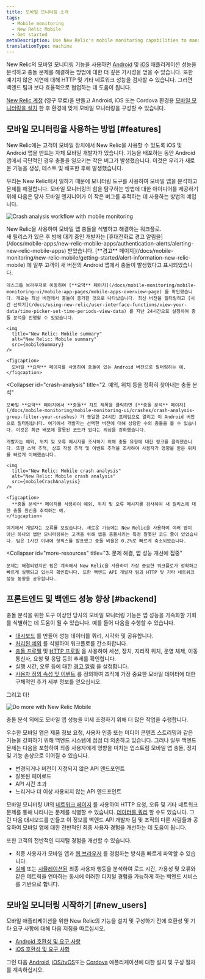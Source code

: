 ```yaml
---
title: 모바일 모니터링 소개
tags:
  - Mobile monitoring
  - New Relic Mobile
  - Get started
metaDescription: Use New Relic's mobile monitoring capabilities to manage the performance of your iOS and Android apps and your customers' overall digital experience.
translationType: machine
---
```






New Relic의 모바일 모니터링 기능을 사용하면 [Android](/docs/mobile-monitoring/new-relic-mobile-android/get-started/introduction-new-relic-mobile-android) 및 [iOS](/docs/mobile-monitoring/new-relic-mobile-ios/get-started/introduction-new-relic-mobile-ios) 애플리케이션 성능을 분석하고 충돌 문제를 해결하는 방법에 대한 더 깊은 가시성을 얻을 수 있습니다. 또한 예기치 않은 지연에 대해 HTTP 및 기타 네트워크 성능을 검사할 수 있습니다. 그러면 백엔드 팀과 보다 효율적으로 협업하는 데 도움이 됩니다.

[New Relic 계정](https://newrelic.com/signup) (영구 무료)을 만들고 Android, iOS 또는 Cordova 환경용 [모바일 모니터링을 설치](#new_users) 한 후 환경에 맞게 모바일 모니터링을 구성할 수 있습니다.

## 모바일 모니터링을 사용하는 방법 [#features]

New Relic에는 고객이 모바일 장치에서 New Relic을 사용할 수 있도록 iOS 및 Android 앱을 만드는 자체 모바일 개발자가 있습니다. 기능을 배포하는 동안 Android 앱에서 극단적인 경우 충돌을 일으키는 작은 버그가 발생했습니다. 이것은 우리가 새로운 기능을 생성, 테스트 및 배포한 후에 발생했습니다.

우리는 New Relic에서 일하기 때문에 모니터링 도구를 사용하여 모바일 앱을 분석하고 문제를 해결합니다. 모바일 모니터링의 힘을 탐구하는 방법에 대한 아이디어를 제공하기 위해 다음은 당사 모바일 엔지니어가 이 작은 버그를 추적하는 데 사용하는 방법의 예입니다.

<img
  title="Crash analysis workflow with mobile monitoring"
  alt="Crash analysis workflow with mobile monitoring"
  src={mobileCrashAnalysisWorkflow}
/>

<figcaption>
  New Relic을 사용하여 모바일 앱 충돌을 식별하고 해결하는 워크플로.
</figcaption>

<CollapserGroup>
  <Collapser
    id="alert"
    title="1. 경고 알림은 새 버전 충돌을 보여줍니다."
  >
    새 릴리스가 있은 후 밤에 대기 중인 개발자는 [휴대전화로 경고 알림을](/docs/mobile-apps/new-relic-mobile-apps/authentication-alerts/alerting-new-relic-mobile-apps) 받았습니다. [**경고** 페이지](/docs/mobile-monitoring/new-relic-mobile/getting-started/alert-information-new-relic-mobile) 에 일부 고객이 새 버전의 Android 앱에서 충돌이 발생했다고 표시되었습니다.

    데스크톱 브라우저로 이동하여 [**요약** 페이지](/docs/mobile-monitoring/mobile-monitoring-ui/mobile-app-pages/mobile-apps-overview-page) 를 확인했습니다. 개요는 최신 버전에서 충돌이 증가한 것으로 나타났습니다. 최신 버전을 필터링하고 [시간 선택기](/docs/using-new-relic/user-interface-functions/view-your-data/time-picker-set-time-periods-view-data) 를 지난 24시간으로 설정하여 충돌 분석을 진행할 수 있었습니다.

    <img
      title="New Relic: Mobile summary"
      alt="New Relic: Mobile summary"
      src={mobileSummary}
    />

    <figcaption>
      모바일 **요약** 페이지를 사용하여 충돌이 있는 Android 버전으로 필터링하는 예.
    </figcaption>
  </Collapser>

  <Collapser
    id="crash-analysis"
    title="2. 예외, 위치 등을 정확히 찾아내는 충돌 분석"
  >
    모바일 **요약** 페이지에서 **충돌** 차트 제목을 클릭하면 [**충돌 분석** 페이지](/docs/mobile-monitoring/mobile-monitoring-ui/crashes/crash-analysis-group-filter-your-crashes) 가 동일한 24시간 프레임으로 열리고 이 Android 버전으로 필터링됩니다. 여기에서 개발자는 선택한 버전에 대해 상당한 수의 충돌을 볼 수 있습니다. 이것은 최근 배포에 잘못된 코드가 있다는 의심을 강화했습니다.

    개발자는 예외, 위치 및 오류 메시지를 조사하기 위해 충돌 유형에 대한 링크를 클릭했습니다. 또한 스택 추적, 상호 작용 추적 및 이벤트 추적을 조사하여 사용자가 영향을 받은 위치를 빠르게 이해했습니다.

    <img
      title="New Relic: Mobile crash analysis"
      alt="New Relic: Mobile crash analysis"
      src={mobileCrashAnalysis}
    />

    <figcaption>
      **충돌 분석** 페이지를 사용하여 예외, 위치 및 오류 메시지를 검사하여 새 릴리스에 대한 충돌 원인을 추적하는 예.
    </figcaption>

    여기에서 개발자는 오류를 보았습니다. 새로운 기능에는 New Relic을 사용하여 여러 앱이 아닌 하나의 앱만 모니터링하는 고객을 위해 앱을 충돌시키는 특정 잘못된 코드 줄이 있었습니다. 팀은 1시간 이내에 핫픽스를 발표했고 충돌 비율은 0.2%로 빠르게 축소되었습니다.
  </Collapser>

  <Collapser
    id="more-resources"
    title="3. 문제 해결, 앱 성능 개선에 집중"
  >
    문제는 해결되었지만 팀은 계속해서 New Relic을 사용하여 가장 중요한 워크플로가 정확하고 빠르게 실행되고 있는지 확인합니다. 또한 백엔드 API 개발자 팀과 HTTP 및 기타 네트워크 성능 동향을 공유합니다.
  </Collapser>
</CollapserGroup>

## 프론트엔드 및 백엔드 성능 향상 [#backend]

충돌 분석을 위한 도구 이상인 당사의 모바일 모니터링 기능은 앱 성능을 가속화할 기회를 식별하는 데 도움이 될 수 있습니다. 예를 들어 다음을 수행할 수 있습니다.

* [대시보드](/docs/dashboards/new-relic-one-dashboards/get-started/introduction-new-relic-one-dashboards) 를 만들어 성능 데이터를 쿼리, 시각화 및 공유합니다.
* [처리된 예외](/docs/mobile-monitoring/mobile-monitoring-ui/crashes/introduction-mobile-handled-exceptions) 를 식별하여 워크플로를 간소화합니다.
* [충돌 프로필](/docs/mobile-monitoring/mobile-monitoring-ui/crashes/crash-analysis-group-filter-your-crashes) 및 [HTTP 프로필](/docs/mobile-monitoring/mobile-monitoring-ui/network-pages/mobile-http-error-profiles-find-error-causes) 을 사용하여 세션, 장치, 지리적 위치, 운영 체제, 이동통신사, 요청 및 응답 등의 추세를 확인합니다.
* 실행 시간, 오류 등에 대한 [경고 알림](/docs/mobile-monitoring/new-relic-mobile/getting-started/alert-information-new-relic-mobile) 을 설정합니다.
* [사용자 정의 속성 및 이벤트](/docs/insights/insights-data-sources/custom-events/insert-custom-events-attributes-mobile-data) 를 정의하여 조직에 가장 중요한 모바일 데이터에 대한 구체적인 추가 세부 정보를 얻으십시오.

그리고 더!

<img
  title="Do more with New Relic Mobile"
  alt="Do more with New Relic Mobile"
  src={mobileNextSteps}
/>

<figcaption>
  충돌 분석 외에도 모바일 앱 성능을 미세 조정하기 위해 더 많은 작업을 수행합니다.
</figcaption>

우수한 모바일 앱은 제품 정보 요청, 사용자 인증 또는 미디어 콘텐츠 스트리밍과 같은 기능을 강화하기 위해 백엔드 시스템에 점점 더 의존하고 있습니다. 그러나 일부 백엔드 문제는 다음을 포함하여 최종 사용자에게 영향을 미치는 업스트림 모바일 앱 충돌, 정지 및 기능 손상으로 이어질 수 있습니다.

* 변경되거나 버전이 지정되지 않은 API 엔드포인트
* 잘못된 페이로드
* API 시간 초과
* 느리거나 더 이상 사용되지 않는 API 엔드포인트

모바일 모니터링 UI의 [네트워크 페이지](/docs/mobile-monitoring/mobile-monitoring-ui/network-pages) 를 사용하여 HTTP 요청, 오류 및 기타 네트워크 문제를 통해 나타나는 문제를 식별할 수 있습니다. [데이터를 쿼리](/docs/using-new-relic/data/understand-data/query-new-relic-data) 할 수도 있습니다. 그런 다음 대시보드를 만들고 이 정보를 백엔드 API 개발자 팀 및 조직의 다른 사람들과 공유하여 모바일 앱에 대한 전반적인 최종 사용자 경험을 개선하는 데 도움이 됩니다.

또한 고객의 전반적인 디지털 경험을 개선할 수 있습니다.

* 최종 사용자가 모바일 앱과 [웹 브라우저](/docs/browser/new-relic-browser/getting-started/introduction-new-relic-browser) 를 경험하는 방식을 빠르게 파악할 수 있습니다.
* [실제](/docs/browser/new-relic-browser/getting-started/introduction-new-relic-browser) 또는 [시뮬레이션된](/docs/synthetics/new-relic-synthetics/getting-started/introduction-new-relic-synthetics) 최종 사용자 행동을 분석하여 로드 시간, 가용성 및 오류와 같은 메트릭을 연마하는 동시에 이러한 디지털 경험을 가능하게 하는 백엔드 서비스를 기반으로 합니다.

## 모바일 모니터링 시작하기 [#new_users]

모바일 애플리케이션을 위한 New Relic의 기능을 설치 및 구성하기 전에 호환성 및 기타 요구 사항에 대해 다음 지침을 따르십시오.

* [Android 호환성 및 요구 사항](/docs/mobile-monitoring/new-relic-mobile-android/get-started/new-relic-android-compatibility-requirements)
* [iOS 호환성 및 요구 사항](/docs/mobile-monitoring/new-relic-mobile-ios/get-started/new-relic-ios-compatibility-requirements)

그런 다음 [Android](/docs/mobile-monitoring/new-relic-mobile-android/get-started/android-installation-configuration), [iOS/tvOS](/docs/mobile-monitoring/new-relic-mobile-ios/get-started/ios-installation-configuration)또는 [Cordova](/docs/mobile-monitoring/new-relic-mobile-cordova-phonegap/get-started/introduction-new-relic-cordova) 애플리케이션에 대한 설치 및 구성 절차를 계속하십시오.